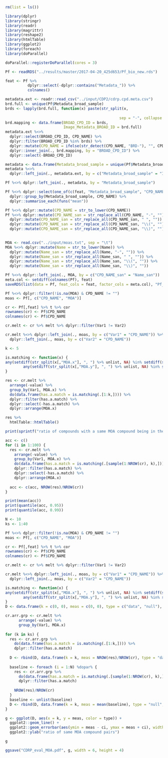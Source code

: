 ```r
rm(list = ls())

library(dplyr)
library(stringr)
library(readr)
library(magrittr)
library(reshape2)
library(htmlTable)
library(ggplot2)
library(foreach)
library(doParallel)

doParallel::registerDoParallel(cores = 3)

Pf <- readRDS("../results/master/2017-04-20_425d653/Pf_bio_new.rds")

feat <- Pf %>% 
          dplyr::select(-dplyr::contains("Metadata_")) %>% 
          colnames()

metadata.ext <- readr::read_csv("../input/CDP2/cdrp.cpd.meta.csv")
brd.full <- unique(Pf$Metadata_broad_sample)
brds <- lapply(brd.full, function(x) paste(str_split(x,
                                                                             "-")[[1]][1:2], 
                                                   sep = "-", collapse = "-")) %>% unlist()
brd.mapping <- data.frame(BROAD_CPD_ID = brds, 
                          Image_Metadata_BROAD_ID = brd.full)
metadata.ext %<>% 
  dplyr::select(BROAD_CPD_ID, CPD_NAME) %>% 
  dplyr::filter(BROAD_CPD_ID %in% brds) %>%
  dplyr::mutate(CPD_NAME = ifelse(str_detect(CPD_NAME, "BRD-"), "", CPD_NAME)) %>%
  dplyr::inner_join(., brd.mapping, by = "BROAD_CPD_ID") %>%
  dplyr::select(-BROAD_CPD_ID)

metadata <- data.frame(Metadata_broad_sample = unique(Pf$Metadata_broad_sample))
metadata %<>% 
  dplyr::left_join(., metadata.ext, by = c("Metadata_broad_sample" = "Image_Metadata_BROAD_ID"))

Pf %<>% dplyr::left_join(., metadata, by = "Metadata_broad_sample")

Pf %<>% dplyr::select(one_of(c(feat, "Metadata_broad_sample", "CPD_NAME"))) %>%
  dplyr::group_by(Metadata_broad_sample, CPD_NAME) %>%
  dplyr::summarise_each(funs("mean"))

Pf %<>% dplyr::mutate(CPD_NAME = str_to_lower(CPD_NAME))
Pf %<>% dplyr::mutate(CPD_NAME_san = str_replace_all(CPD_NAME, "-", "")) %>%
  dplyr::mutate(CPD_NAME_san = str_replace_all(CPD_NAME_san, " ", "")) %>%
  dplyr::mutate(CPD_NAME_san = str_replace_all(CPD_NAME_san, "\\(", "")) %>%
  dplyr::mutate(CPD_NAME_san = str_replace_all(CPD_NAME_san, "\\)", "")) 
  

MOA <- read.csv("../input/moas.txt", sep = "\t")
MOA %<>% dplyr::mutate(Name = str_to_lower(Name)) %>%
  dplyr::mutate(Name_san = str_replace_all(Name, "-", "")) %>%
  dplyr::mutate(Name_san = str_replace_all(Name_san, " ", "")) %>%
  dplyr::mutate(Name_san = str_replace_all(Name_san, "\\(", "")) %>%
  dplyr::mutate(Name_san = str_replace_all(Name_san, "\\)", "")) 

Pf %<>% dplyr::left_join(., MOA, by = c("CPD_NAME_san" = "Name_san"))
meta.col <- setdiff(colnames(Pf), feat)
saveRDS(list(data = Pf, feat_cols = feat, factor_cols = meta.col), "Pf_annotated.rds")

```

```r

Pf %<>% dplyr::filter(!is.na(MOA) & CPD_NAME != "")
moas <- Pf[, c("CPD_NAME", "MOA")]

cr <- Pf[,feat] %>% t %>% cor
rownames(cr) <- Pf$CPD_NAME
colnames(cr) <- Pf$CPD_NAME

cr.melt <- cr %>% melt %>% dplyr::filter(Var1 != Var2)

cr.melt %<>% dplyr::left_join(., moas, by = c("Var1" = "CPD_NAME")) %>%
  dplyr::left_join(., moas, by = c("Var2" = "CPD_NAME"))

k <- 5

is.matching <- function(x) {
any(setdiff(str_split(x[,"MOA.x"], ", ") %>% unlist, NA) %in% setdiff(str_split(x[,"MOA.y"], ", ") %>% unlist, NA)) |
        any(setdiff(str_split(x[,"MOA.y"], ", ") %>% unlist, NA) %in% setdiff(str_split(x[,"MOA.x"], ", ") %>% unlist, NA))
}

res <- cr.melt %>% 
  arrange(-value) %>%
  group_by(Var1, MOA.x) %>%
  do(data.frame(has.a.match = is.matching(.[1:k,]))) %>%
  dplyr::filter(has.a.match) %>% 
  dplyr::select(-has.a.match) %>% 
  dplyr::arrange(MOA.x) 

res %>%
  htmlTable::htmlTable()

print(sprintf("ratio of compounds with a same MOA compound being in their %d-NN : %f", k, NROW(res)/NROW(cr)))

acc <- c()
for (i in 1:100) {
  res <- cr.melt %>% 
    arrange(-value) %>%
    group_by(Var1, MOA.x) %>%
    do(data.frame(has.a.match = is.matching(.[sample(1:NROW(cr), k),]))) %>%
    dplyr::filter(has.a.match) %>% 
    dplyr::select(-has.a.match) %>% 
    dplyr::arrange(MOA.x) 
  
  acc <- c(acc, NROW(res)/NROW(cr))
}

print(mean(acc))
print(quantile(acc, 0.95))
print(quantile(acc, 0.99))

```

```r

N <- 10
ks <- 1:40

Pf %<>% dplyr::filter(!is.na(MOA) & CPD_NAME != "")
moas <- Pf[, c("CPD_NAME", "MOA")]

cr <- Pf[,feat] %>% t %>% cor
rownames(cr) <- Pf$CPD_NAME
colnames(cr) <- Pf$CPD_NAME

cr.melt <- cr %>% melt %>% dplyr::filter(Var1 != Var2)

cr.melt %<>% dplyr::left_join(., moas, by = c("Var1" = "CPD_NAME")) %>%
  dplyr::left_join(., moas, by = c("Var2" = "CPD_NAME"))

is.matching <- function(x) {
any(setdiff(str_split(x[,"MOA.x"], ", ") %>% unlist, NA) %in% setdiff(str_split(x[,"MOA.y"], ", ") %>% unlist, NA)) |
        any(setdiff(str_split(x[,"MOA.y"], ", ") %>% unlist, NA) %in% setdiff(str_split(x[,"MOA.x"], ", ") %>% unlist, NA))
}
D <- data.frame(k = c(0, 0), meas = c(0, 0), type = c("data", "null"), ci = c(0, 0))

cr.arr.grp <- cr.melt %>% 
      arrange(-value) %>%
      group_by(Var1, MOA.x)
 
for (k in ks) {
  res <- cr.arr.grp %>%
    do(data.frame(has.a.match = is.matching(.[1:k,]))) %>%
    dplyr::filter(has.a.match)
  
  D <- rbind(D, data.frame(k = k, meas = NROW(res)/NROW(cr), type = "data", ci = 0))
  
  baseline <- foreach (i = 1:N) %dopar% {
    res <- cr.arr.grp %>%
      do(data.frame(has.a.match = is.matching(.[sample(1:NROW(cr), k),]))) %>%
      dplyr::filter(has.a.match) 
    
    NROW(res)/NROW(cr)
  }
  baseline <- unlist(baseline)
  D <- rbind(D, data.frame(k = k, meas = mean(baseline), type = "null", ci = sd(baseline)/(N^0.5)))  
}

g <- ggplot(D, aes(x = k, y = meas, color = type)) + 
  ggplot2::geom_line() + 
  ggplot2::geom_errorbar(aes(ymin = meas - ci, ymax = meas + ci), width = 0.1) +
  ggplot2::ylab("ratio of same MOA compound pairs")

g

ggsave("CDRP_eval_MOA.pdf", g, width = 6, height = 4)

```
